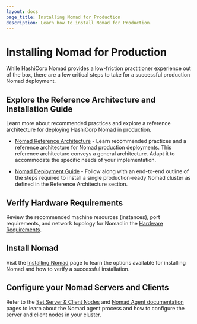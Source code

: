 ```yaml
---
layout: docs
page_title: Installing Nomad for Production
description: Learn how to install Nomad for Production.
---
```


# Installing Nomad for Production

While HashiCorp Nomad provides a low-friction practitioner experience out of
the box, there are a few critical steps to take for a successful production
Nomad deployment.

## Explore the Reference Architecture and Installation Guide

Learn more about recommended practices and explore a reference architecture for
deploying HashiCorp Nomad in production.

- [Nomad Reference Architecture][] - Learn recommended practices and a reference
  architecture for Nomad production deployments. This reference architecture
  conveys a general architecture. Adapt it to accommodate the specific needs
  of your implementation.

- [Nomad Deployment Guide][] - Follow along with an end-to-end outline of the
  steps required to install a single production-ready Nomad cluster as defined
  in the Reference Architecture section.

## Verify Hardware Requirements

Review the recommended machine resources (instances), port requirements, and
network topology for Nomad in the [Hardware Requirements](/nomad/docs/install/production/requirements).

## Install Nomad

Visit the [Installing Nomad](/nomad/docs/install) page to learn the options
available for installing Nomad and how to verify a successful
installation.

## Configure your Nomad Servers and Clients

Refer to the [Set Server & Client Nodes](/nomad/docs/install/production/nomad-agent)
and [Nomad Agent documentation](/nomad/docs/commands/agent) pages to learn about the
Nomad agent process and how to configure the server and client nodes in your
cluster.

[nomad reference architecture]: /nomad/tutorials/enterprise/production-reference-architecture-vm-with-consul
[nomad deployment guide]: /nomad/tutorials/enterprise/production-deployment-guide-vm-with-consul

